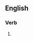 ==English==

===Verb===
{{head|en|present participle}}

# {{present participle of|upstage|lang=en|nocat=1}}